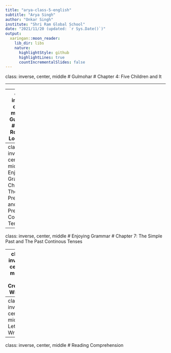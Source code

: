 ```yaml
---
title: "arya-class-5-english"
subtitle: "Arya Singh"
author: "Onkar Singh"
institute: "Shri Ram Global School"
date: "2021/11/20 (updated: `r Sys.Date()`)"
output:
  xaringan::moon_reader:
    lib_dir: libs
    nature:
      highlightStyle: github
      highlightLines: true
      countIncrementalSlides: false
---
```


class: inverse, center, middle
# Gulmohar
# Chapter 4: Five Children and It

---



---
class: inverse, center, middle
# Gulmohar
# Poem: Roadside Locksmith

---
class: inverse, center, middle
# Enjoying Grammar
# Chapter 6: The Simple Present and The Present Continuous Tense

---
class: inverse, center, middle
# Enjoying Grammar
# Chapter 7: The Simple Past and The Past Continous Tenses

---
class: inverse, center, middle
# Creative Writing

---
class: inverse, center, middle
# Letter Writing

---
class: inverse, center, middle
# Reading Comprehension